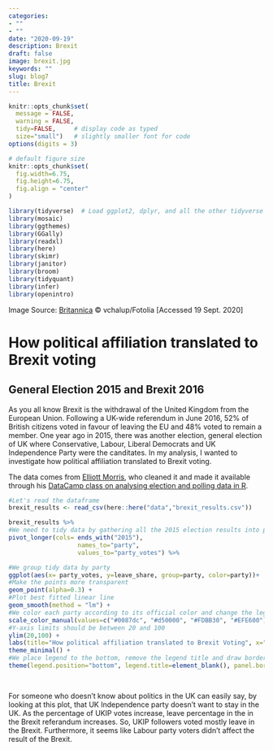 ```yaml
---
categories:
- ""
- ""
date: "2020-09-19"
description: Brexit
draft: false
image: brexit.jpg
keywords: ""
slug: blog7
title: Brexit
---
```


```r
knitr::opts_chunk$set(
  message = FALSE, 
  warning = FALSE, 
  tidy=FALSE,     # display code as typed
  size="small")   # slightly smaller font for code
options(digits = 3)

# default figure size
knitr::opts_chunk$set(
  fig.width=6.75, 
  fig.height=6.75,
  fig.align = "center"
)
```

```r
library(tidyverse)  # Load ggplot2, dplyr, and all the other tidyverse packages
library(mosaic)
library(ggthemes)
library(GGally)
library(readxl)
library(here)
library(skimr)
library(janitor)
library(broom)
library(tidyquant)
library(infer)
library(openintro)
```
Image Source: [Britannica](https://www.britannica.com/story/uk-votes-on-brexit-from-eu) © vchalup/Fotolia [Accessed 19 Sept. 2020]

# How political affiliation translated to Brexit voting

## General Election 2015 and Brexit 2016

As you all know Brexit is the withdrawal of the United Kingdom from the European Union. Following a UK-wide referendum in June 2016, 52% of British citizens voted in favour of leaving the EU and 48% voted to remain a member. One year ago in 2015, there was another election, general election of UK where Conservative, Labour, Liberal Democrats and UK Independence Party were the canditates. In my analysis, I wanted to investigate how political affiliation translated to Brexit voting.

The data comes from [Elliott Morris](https://www.thecrosstab.com/), who cleaned it and made it available through his [DataCamp class on analysing election and polling data in R](https://www.datacamp.com/courses/analyzing-election-and-polling-data-in-r).


```r

#Let's read the dataframe 
brexit_results <- read_csv(here::here("data","brexit_results.csv"))

brexit_results %>% 
#We need to tidy data by gathering all the 2015 election results into party column
pivot_longer(cols= ends_with("2015"),
                   names_to="party",
                   values_to="party_votes") %>% 

#We group tidy data by party
ggplot(aes(x= party_votes, y=leave_share, group=party, color=party))+ 
#Make the points more transparent
geom_point(alpha=0.3) +
#Plot best fitted linear line
geom_smooth(method = "lm") +
#We color each party according to its official color and change the legend names
scale_color_manual(values=c("#0087dc", "#d50000", "#FDBB30", "#EFE600"), labels = c("Conservative", "Labour", "Lib Dems", "UKIP")) +
#Y-axis limits should be between 20 and 100
ylim(20,100) + 
labs(title="How political affiliation translated to Brexit Voting", x="Party % in the UK 2015 general election", y="Leave % in the 2016 Brexit referandum") + 
theme_minimal() +
#We place legend to the bottom, remove the legend title and draw border for the plot
theme(legend.position="bottom", legend.title=element_blank(), panel.border = element_rect(colour = "black", fill=NA)) 

        
```

For someone who doesn't know about politics in the UK can easily say, by looking at this plot, that UK Independence party doesn't want to stay in the UK. As the percentage of UKIP votes increase, leave percentage in the in the Brexit referandum increases. So, UKIP followers voted mostly leave in the Brexit. Furthermore, it seems like Labour party voters didn't affect the result of the Brexit. 



